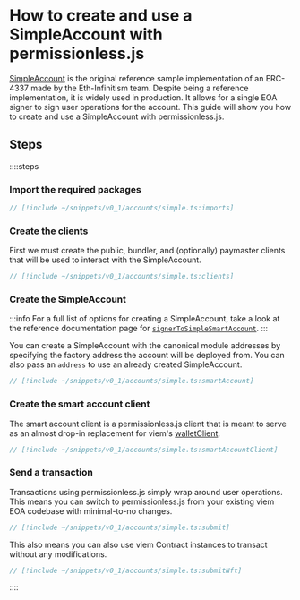 
<VersionWarning version="0.1" />

# How to create and use a SimpleAccount with permissionless.js

[SimpleAccount](https://github.com/eth-infinitism/account-abstraction/blob/develop/contracts/accounts/SimpleAccount.sol) is the original reference sample implementation of an ERC-4337 made by the Eth-Infinitism team. Despite being a reference implementation, it is widely used in production. It allows for a single EOA signer to sign user operations for the account. This guide will show you how to create and use a SimpleAccount with permissionless.js.

## Steps

::::steps

### Import the required packages

```ts
// [!include ~/snippets/v0_1/accounts/simple.ts:imports]
```

### Create the clients

First we must create the public, bundler, and (optionally) paymaster clients that will be used to interact with the SimpleAccount.

```ts
// [!include ~/snippets/v0_1/accounts/simple.ts:clients]
```


### Create the SimpleAccount

:::info
For a full list of options for creating a SimpleAccount, take a look at the reference documentation page for [`signerToSimpleSmartAccount`](/permissionless/v0_1/reference/accounts/signerToSimpleSmartAccount).
:::

You can create a SimpleAccount with the canonical module addresses by specifying the factory address the account will be deployed from. You can also pass an `address` to use an already created SimpleAccount.

```ts
// [!include ~/snippets/v0_1/accounts/simple.ts:smartAccount]
```

### Create the smart account client

The smart account client is a permissionless.js client that is meant to serve as an almost drop-in replacement for viem's [walletClient](https://viem.sh/docs/clients/wallet.html).

```ts
// [!include ~/snippets/v0_1/accounts/simple.ts:smartAccountClient]
```

### Send a transaction

Transactions using permissionless.js simply wrap around user operations. This means you can switch to permissionless.js from your existing viem EOA codebase with minimal-to-no changes.

```ts
// [!include ~/snippets/v0_1/accounts/simple.ts:submit]
```

This also means you can also use viem Contract instances to transact without any modifications.

```ts
// [!include ~/snippets/v0_1/accounts/simple.ts:submitNft]
```


::::
